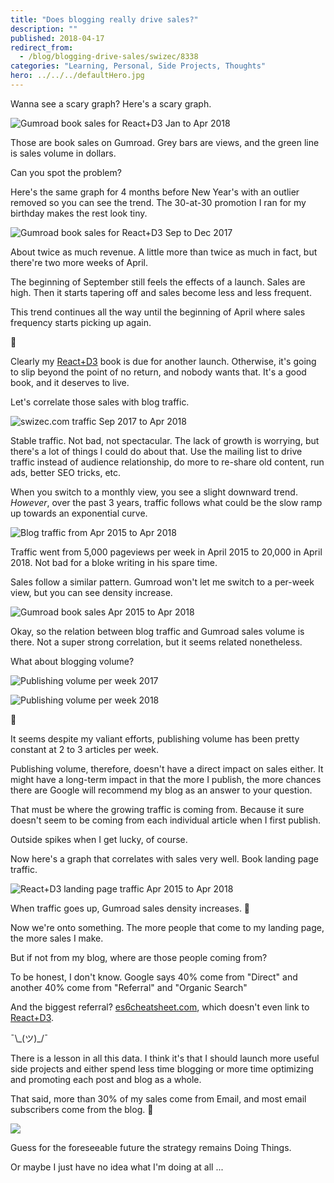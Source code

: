 ```yaml
---
title: "Does blogging really drive sales?"
description: ""
published: 2018-04-17
redirect_from:
  - /blog/blogging-drive-sales/swizec/8338
categories: "Learning, Personal, Side Projects, Thoughts"
hero: ../../../defaultHero.jpg
---
```


Wanna see a scary graph? Here's a scary graph.

![Gumroad book sales for React+D3 Jan to Apr 2018](https://swizec.com/wp-content/uploads/2018/04/2018-book-sales.png)

Those are book sales on Gumroad. Grey bars are views, and the green line is sales volume in dollars.

Can you spot the problem?

Here's the same graph for 4 months before New Year's with an outlier removed so you can see the trend. The 30-at-30 promotion I ran for my birthday makes the rest look tiny.

![Gumroad book sales for React+D3 Sep to Dec 2017](https://swizec.com/wp-content/uploads/2018/04/2017-book-sales.png)

About twice as much revenue. A little more than twice as much in fact, but there're two more weeks of April.

The beginning of September still feels the effects of a launch. Sales are high. Then it starts tapering off and sales become less and less frequent.

This trend continues all the way until the beginning of April where sales frequency starts picking up again.

🤔

Clearly my [React+D3](https://swizec.com/reactd3js) book is due for another launch. Otherwise, it's going to slip beyond the point of no return, and nobody wants that. It's a good book, and it deserves to live.

Let's correlate those sales with blog traffic.

![swizec.com traffic Sep 2017 to Apr 2018](https://swizec.com/wp-content/uploads/2018/04/traffic-screenshot.png)

Stable traffic. Not bad, not spectacular. The lack of growth is worrying, but there's a lot of things I could do about that. Use the mailing list to drive traffic instead of audience relationship, do more to re-share old content, run ads, better SEO tricks, etc.

When you switch to a monthly view, you see a slight downward trend. _However_, over the past 3 years, traffic follows what could be the slow ramp up towards an exponential curve.

![Blog traffic from Apr 2015 to Apr 2018](https://swizec.com/wp-content/uploads/2018/04/3-year-screenshot.png)

Traffic went from 5,000 pageviews per week in April 2015 to 20,000 in April 2018. Not bad for a bloke writing in his spare time.

Sales follow a similar pattern. Gumroad won't let me switch to a per-week view, but you can see density increase.

![Gumroad book sales Apr 2015 to Apr 2018](https://swizec.com/wp-content/uploads/2018/04/gumroad-3-year-sales.png)

Okay, so the relation between blog traffic and Gumroad sales volume is there. Not a super strong correlation, but it seems related nonetheless.

What about blogging volume?

![Publishing volume per week 2017](https://swizec.com/wp-content/uploads/2018/04/blogs-per-week-2017.png)

![Publishing volume per week 2018](https://swizec.com/wp-content/uploads/2018/04/blogs-per-week-2018.png)

🤔

It seems despite my valiant efforts, publishing volume has been pretty constant at 2 to 3 articles per week.

Publishing volume, therefore, doesn't have a direct impact on sales either. It might have a long-term impact in that the more I publish, the more chances there are Google will recommend my blog as an answer to your question.

That must be where the growing traffic is coming from. Because it sure doesn't seem to be coming from each individual article when I first publish.

Outside spikes when I get lucky, of course.

Now here's a graph that correlates with sales very well. Book landing page traffic.

![React+D3 landing page traffic Apr 2015 to Apr 2018](https://swizec.com/wp-content/uploads/2018/04/landing-page-traffic.png)

When traffic goes up, Gumroad sales density increases. 🧐

Now we're onto something. The more people that come to my landing page, the more sales I make.

But if not from my blog, where are those people coming from?

To be honest, I don't know. Google says 40% come from "Direct" and another 40% come from "Referral" and "Organic Search"

And the biggest referral? [es6cheatsheet.com](https://es6cheatsheet.com/), which doesn't even link to [React+D3](https://swizec.com/reactd3js).

¯\\\_(ツ)\_/¯

There is a lesson in all this data. I think it's that I should launch more useful side projects and either spend less time blogging or more time optimizing and promoting each post and blog as a whole.

That said, more than 30% of my sales come from Email, and most email subscribers come from the blog. 🤯

![](https://swizec.com/wp-content/uploads/2018/04/strategic-plan.jpg)

Guess for the foreseeable future the strategy remains Doing Things.

Or maybe I just have no idea what I'm doing at all ...
